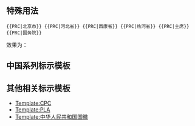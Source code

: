 <includeonly><!-- 在這裡加入模板的保護標識 --></includeonly><noinclude>{{template doc page viewed directly}}</noinclude>
<!-- 在本行下編輯模板說明 -->

== 特殊用法 ==
<pre>{{PRC|北京市}} {{PRC|河北省}} {{PRC|西康省}} {{PRC|热河省}} {{PRC|主席}} {{PRC|国务院}}</pre>
效果为：{{PRC|北京市}} {{PRC|河北省}} {{PRC|西康省}} {{PRC|热河省}} {{PRC|主席}} {{PRC|国务院}}

== 中国系列标示模板 ==
{{CHN-all}}

== 其他相关标示模板 ==
* [[Template:CPC]]
* [[Template:PLA]]
* [[Template:中华人民共和国国徽]]
<includeonly>
<!-- 本行下加入模板的分類 -->{{Sandbox other||
[[Category:中国旗帜模板|{{PAGENAME}}]]
[[Category:亚洲国家模板|{{PAGENAME}}]]
}}</includeonly>